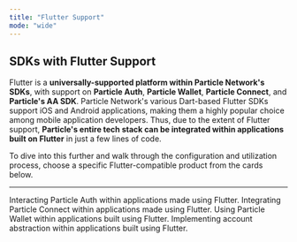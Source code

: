 ```yaml
---
title: "Flutter Support"
mode: "wide"
---
```


## SDKs with Flutter Support

Flutter is a **universally-supported platform within Particle Network's SDKs**, with support on **Particle Auth**, **Particle Wallet**, **Particle Connect**, and **Particle's AA SDK**. Particle Network's various Dart-based Flutter SDKs support iOS and Android applications, making them a highly popular choice among mobile application developers. Thus, due to the extent of Flutter support, **Particle's entire tech stack can be integrated within applications built on Flutter** in just a few lines of code. 

To dive into this further and walk through the configuration and utilization process, choose a specific Flutter-compatible product from the cards below.

***

<CardGroup cols={2}>
  <Card title="Particle Auth" href="/api/auth/mobile-sdks/flutter">
    Interacting Particle Auth within applications made using Flutter.
  </Card>
  <Card title="Particle Connect" href="/api/connect/mobile/flutter">
    Integrating Particle Connect within applications made using Flutter.
  </Card>
   <Card title="Particle Wallet" href="/api/wallet/mobile/flutter">
    Using Particle Wallet within applications built using Flutter.
  </Card>
     <Card title="Account Abstraction" href="/api/aa/sdks/mobile/flutter">
    Implementing account abstraction within applications built using Flutter.
  </Card>
</CardGroup>